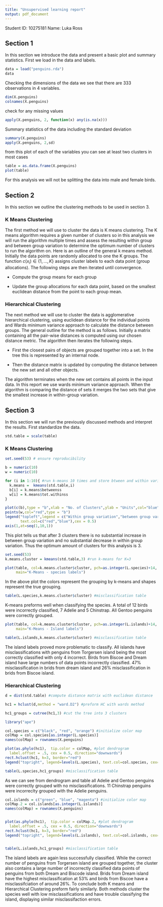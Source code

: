 ---
title: "Unsupervised learning report"
output: pdf_document
---

Student ID: 10275181
\newline
Name: Luka Ross

## Section 1

In this section we introduce the data and present a basic plot and summary statistics. 
\newline
First we load in the data and labels.
```{r}
data = load("penguins.rda")
data
```
Checking the dimensions of the data we see that there are 333 observations in 4 variables.
```{r}
dim(X.penguins)
colnames(X.penguins)
```
check for any missing values
```{r}
apply(X.penguins, 2, function(x) any(is.na(x)))
```
Summary statistics of the data including the standard deviation
```{r}
summary(X.penguins)
apply(X.penguins, 2,sd)
```
from this plot of each of the variables you can see at least two clusters in most cases
```{r}
table = as.data.frame(X.penguins)
plot(table)
```
For this analysis we will not be splitting the data into male and female birds. 

## Section 2

In this section we outline the clustering methods to be used in section 3.

### K Means Clustering

The first method we will use to cluster the data is K means clustering. The K means algorithm requires a given number of clusters so in this analysis we will run the algorithm multiple times and assess the resulting within group and between group variation to determine the optimum number of clusters to run the algorithm on. Here is an outline of the general k means method.
\newline
Initially the data points are randomly allocated to one the K groups. The function $c(x_i) \in \{1,...,K\}$ assigns cluster labels to each data point (group allocations). The following steps are then iterated until convergence. 

* Compute the group means for each group

* Update the group allocations for each data point, based on the smallest euclidean distance from the point to each group mean.

\newpage

### Hierarchical Clustering

The next method we will use to cluster the data is agglomerative hierarchical clustering, using euclidean distance for the individual points and Wards minimum variance approach to calculate the distance between groups. 
\newline
The general outline for the method is as follows. Initially a matrix containing all the pair-wise distances is computed using our chosen distance metric. The algorithm then iterates the following steps. 

* First the closest pairs of objects are grouped together into a set. In the tree this is represented by an internal node.

* Then the distance matrix is updated by computing the distance between the new set and all other objects.

The algorithm terminates when the new set contains all points in the input data.
\newline
In this report we use wards minimum variance approach. When the algorithm is comparing the distance of sets it merges the two sets that give the smallest increase in within-group variation. 

## Section 3

In this section we will run the previously discussed methods and interpret the results.
\newline
First standardize the data. 
```{r}
std.table = scale(table)
```
### K Means Clustering
```{r}
set.seed(53) # ensure reproducibility 

b = numeric(10)
w = numeric(10)

for (i in 1:10){ #run k-means 10 times and store btween and within variation
  k.means =  kmeans(std.table,i)
  b[i] = k.means$betweenss
  w[i] = k.means$tot.withinss
}

```

```{r}
plot(c(b),type = "b",xlab = "No. of Clusters",ylab = "Units",col="blue") # plot variation
points(w,col="red",type = "b")
legend("topleft",legend = c("Within group variation","between group variation"),
       text.col=c("red","blue"),cex = 0.5)
axis(1,at=seq(1,10,1))
```
This plot tells us that after 3 clusters there is no substantial increase in between group variation and no substantial decrease in within group variation. Thus the optimum amount of clusters for this analysis is 3. 
\newpage
```{r}
set.seed(53)
k.means.cluster = kmeans(std.table,3) #run k-means for K=3
```

```{r}
plot(table, col=k.means.cluster$cluster, pch=as.integer(L.species)+14,
     main="K-Means - species labels")
```
In the above plot the colors represent the grouping by k-means and shapes represent the true grouping.
```{r}
table(L.species,k.means.cluster$cluster) #misclassification table
```
K-means preforms well when classifying the species. A total of 12 birds were incorrectly classified, 7 Adelie and 5 Chinstrap. All Gentoo penguins were correctly grouped.
\newpage
```{r}
plot(table, col=k.means.cluster$cluster, pch=as.integer(L.islands)+14, 
     main="K-Means - Island labels")
```
```{r}
table(L.islands,k.means.cluster$cluster) #misclassification table
```
The island labels proved more problematic to classify. All islands have misclassifications with penguins from Torgersen island being the most correctly classified with only 4 incorrect. Birds from Biscoe and Dream island have large numbers of data points incorrectly classified. 47% misclassification in brids from dream island and 26% misclassification in brids from Biscoe island.    


### Hierarchical Clustering
```{r}
d = dist(std.table) #compute distance matrix with euclidean distance

hc1 = hclust(d,method = "ward.D2") #preform HC with wards method

hc1_groups = cutree(hc1,3) #cut the tree into 3 clusters
```
\newpage

```{r,warning=FALSE}

library("ape")

col.species = c("black", "red", "orange") #initialize color map
colMap = col.species[as.integer(L.species)]
names(colMap) = rownames(X.penguins)

plot(as.phylo(hc1),  tip.color = colMap, #plot dendrogram
  label.offset = .5, cex = 0.5, direction="downwards")
rect.hclust(hc1, k=3, border="red") 
legend("topright", legend=levels(L.species), text.col=col.species, cex=0.5)

table(L.species,hc1_groups) #misclassification table
```
As we can see from dendrogram and table all Adelie and Gentoo penguins were correctly grouped with no misclassifications. 11 Chinstrap penguins were incorreclty grouped with the Adelie penguins.
\newpage

```{r}
col.islands = c("green", "blue", "magenta") #initialize color map
colMap.2 = col.islands[as.integer(L.islands)]
names(colMap) = rownames(X.penguins)


plot(as.phylo(hc1),  tip.color = colMap.2, #plot dendrogram
  label.offset = .5, cex = 0.5, direction="downwards")
rect.hclust(hc1, k=3, border="red") 
legend("topright", legend=levels(L.islands), text.col=col.islands, cex=0.5)


table(L.islands,hc1_groups) #misclassification table
```
The island labels are again less successfully classified. While the correct number of penguins from Torgersen island are grouped together, the cluster also contains a large number of incorrectly  classified data points of penguins from both Dream and Biscode island. Brids from Dream island have the highest misclassification at 53% and birds from Biscoe have a misclassifciation of around 26%.
\newline 
To conclude both K means and Hierarchical Clustering preform fairly similarly. Both methods cluster the species well with low misclassifications and have trouble classifying the island, displaying similar misclassifaction errors. 